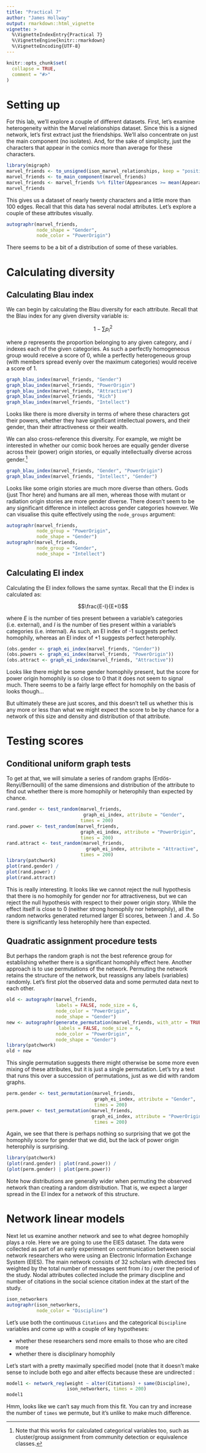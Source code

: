 ```yaml
---
title: "Practical 7"
author: "James Hollway"
output: rmarkdown::html_vignette
vignette: >
  %\VignetteIndexEntry{Practical 7}
  %\VignetteEngine{knitr::rmarkdown}
  %\VignetteEncoding{UTF-8}
---
```


```r
knitr::opts_chunk$set(
  collapse = TRUE,
  comment = "#>"
)
```

# Setting up

For this lab, we'll explore a couple of different datasets.
First, let's examine heterogeneity within the Marvel relationships dataset.
Since this is a signed network, let's first extract just the friendships.
We'll also concentrate on just the main component (no isolates).
And, for the sake of simplicity, just the characters that appear
in the comics more than average for these characters.

```r
library(migraph)
marvel_friends <- to_unsigned(ison_marvel_relationships, keep = "positive")
marvel_friends <- to_main_component(marvel_friends)
marvel_friends <- marvel_friends %>% filter(Appearances >= mean(Appearances))
marvel_friends
```

This gives us a dataset of nearly twenty characters and a little more than 100 edges.
Recall that this data has several nodal attributes.
Let's explore a couple of these attributes visually.

```r
autographr(marvel_friends, 
           node_shape = "Gender",
           node_color = "PowerOrigin")
```

There seems to be a bit of a distribution of some of these variables.

# Calculating diversity

## Calculating Blau index

We can begin by calculating the Blau diversity for each attribute.
Recall that the Blau index for any given diversity variable is:

$$1 - \sum p_i^2$$

where $p$ represents the proportion belonging to any given category,
and $i$ indexes each of the given categories.
As such a perfectly homogeneous group would receive a score of 0,
while a perfectly heterogeneous group (with members spread evenly over the maximum categories)
would receive a score of 1.

```r
graph_blau_index(marvel_friends, "Gender")
graph_blau_index(marvel_friends, "PowerOrigin")
graph_blau_index(marvel_friends, "Attractive")
graph_blau_index(marvel_friends, "Rich")
graph_blau_index(marvel_friends, "Intellect")
```

Looks like there is more diversity in terms of where these characters got
their powers, whether they have significant intellectual powers,
and their gender, than their attractiveness or their wealth.

We can also cross-reference this diversity.
For example, we might be interested in whether our comic book heroes
are equally gender diverse across their (power) origin stories,
or equally intellectually diverse across gender.^[Note that this works for calculated categorical variables too, such as cluster/group assignment from community detection or equivalence classes.]

```r
graph_blau_index(marvel_friends, "Gender", "PowerOrigin")
graph_blau_index(marvel_friends, "Intellect", "Gender")
```

Looks like some origin stories are much more diverse than others.
Gods (just Thor here) and humans are all men,
whereas those with mutant or radiation origin stories are more gender diverse.
There doesn't seem to be any significant difference in intellect 
across gender categories however.
We can visualise this quite effectively using the `node_groups` argument:

```r
autographr(marvel_friends, 
           node_group = "PowerOrigin", 
           node_shape = "Gender")
autographr(marvel_friends, 
           node_group = "Gender", 
           node_shape = "Intellect")
```

## Calculating EI index

Calculating the EI index follows the same syntax.
Recall that the EI index is calculated as:

$$\frac{E-I}{E+I}$$

where $E$ is the number of ties present between a variable's categories (i.e. external),
and $I$ is the number of ties present within a variable's categories (i.e. internal).
As such, an EI index of -1 suggests perfect homophily, whereas an EI index of +1 suggests perfect heterophily.

```r
(obs.gender <- graph_ei_index(marvel_friends, "Gender"))
(obs.powers <- graph_ei_index(marvel_friends, "PowerOrigin")) 
(obs.attract <- graph_ei_index(marvel_friends, "Attractive")) 
```

Looks like there might be some gender homophily present,
but the score for power origin homophily is so close to 0 that
it does not seem to signal much.
There seems to be a fairly large effect for homophily on the basis of looks though...

But ultimately these are just scores,
and this doesn't tell us whether this is any more or less than
what we might expect the score to be by chance for a network
of this size and density and distribution of that attribute.

# Testing scores

## Conditional uniform graph tests

To get at that, we will simulate a series of random graphs
(Erdös-Renyi/Bernoulli) of the same dimensions and
distribution of the attribute to find out whether there is
more homophily or heterophily than expected by chance.

```r
rand.gender <- test_random(marvel_friends, 
                            graph_ei_index, attribute = "Gender", 
                           times = 200)
rand.power <- test_random(marvel_friends, 
                           graph_ei_index, attribute = "PowerOrigin", 
                           times = 200)
rand.attract <- test_random(marvel_friends, 
                             graph_ei_index, attribute = "Attractive", 
                           times = 200)
library(patchwork)
plot(rand.gender) / 
plot(rand.power) /
plot(rand.attract)
```

This is really interesting.
It looks like we cannot reject the null hypothesis that there is no homophily
for gender nor for attractiveness,
but we can reject the null hypothesis with respect to their power origin story.
While the effect itself is close to 0 (neither strong homophily nor heterophily),
all the random networks generated returned larger EI scores, between .1 and .4.
So there is significantly less heterophily here than expected.

## Quadratic assignment procedure tests

But perhaps the random graph is not the best reference group for establishing whether
there is a significant homophily effect here.
Another approach is to use permutations of the network.
Permuting the network retains the structure of the network, 
but reassigns any labels (variables) randomly.
Let's first plot the observed data and some permuted data next to each other.

```r
old <- autographr(marvel_friends, 
                  labels = FALSE, node_size = 6, 
                  node_color = "PowerOrigin", 
                  node_shape = "Gender")
new <- autographr(generate_permutation(marvel_friends, with_attr = TRUE),
                   labels = FALSE, node_size = 6,
                  node_color = "PowerOrigin",
                  node_shape = "Gender")
library(patchwork)
old + new
```

This single permutation suggests there might otherwise be some more even mixing of these
attributes, but it is just a single permutation.
Let's try a test that runs this over a succession of permutations,
just as we did with random graphs.

```r
perm.gender <- test_permutation(marvel_friends, 
                                graph_ei_index, attribute = "Gender",
                                times = 200)
perm.power <- test_permutation(marvel_friends, 
                               graph_ei_index, attribute = "PowerOrigin",
                                times = 200)
```

Again, we see that there is perhaps nothing so surprising that we got the homophily score
for gender that we did, but the lack of power origin heterophily is surprising.

```r
library(patchwork)
(plot(rand.gender) | plot(rand.power)) /
(plot(perm.gender) | plot(perm.power))
```

Note how distributions are generally wider when permuting the observed network 
than creating a random distribution.
That is, we expect a larger spread in the EI index for a network of this structure.

# Network linear models

Next let us examine another network and see to what degree homophily plays a role.
Here we are going to use the EIES dataset.
The data were collected as part of an early experiment on communication between social network researchers who were using an Electronic Information Exchange System (EIES).
The main network consists of 32 scholars with directed ties weighted by the total number of messages sent from $i$ to $j$ over the period of the study.
Nodal attributes collected include the primary discipline and number of citations in the social science citation index at the start of the study.

```r
ison_networkers
autographr(ison_networkers,
           node_color = "Discipline")
```

Let's use both the continuous `Citations` and the categorical `Discipline` variables and come up with a couple of key hypotheses:

- whether these researchers send more emails to those who are cited more
- whether there is disciplinary homophily

Let's start with a pretty maximally specified model (note that it doesn't make sense to include both ego and alter effects because these are undirected :

```r
model1 <- network_reg(weight ~ alter(Citations) + same(Discipline), 
                      ison_networkers, times = 200)
model1
```

Hmm, looks like we can't say much from this fit.
You can try and increase the number of `times` we permute,
but it's unlike to make much difference.
